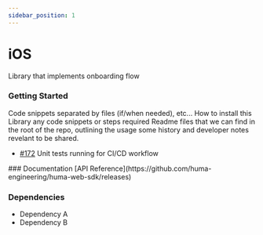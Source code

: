 ```yaml
---
sidebar_position: 1
---
```




# iOS
Library that implements onboarding flow

### Getting Started
<Tabs>
<TabItem value="example" label="Example" default>
  Code snippets separated by files (if/when needed), etc...
</TabItem>
<TabItem value="installing" label="Installing">
  How to install this Library any code snippets or steps required
</TabItem>
<TabItem value="readme" label="Readme" default>
  Readme files that we can find in the root of the repo, outlining the usage some history and developer notes revelant to be shared.
</TabItem>
<TabItem value="changelog" label="Changelog">

  - [#172](https://github.com/huma-engineering/huma-web-sdk/pull/172) Unit tests running for CI/CD workflow
  
</TabItem>
</Tabs>
 ### Documentation
[API Reference](https://github.com/huma-engineering/huma-web-sdk/releases)

 ### Dependencies
- Dependency A
- Dependency B